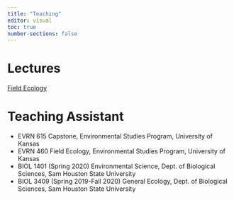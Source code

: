 ```yaml
---
title: "Teaching"
editor: visual
toc: true
number-sections: false
---
```


# Lectures

[Field Ecology](courses.qmd#field-ecology)

# Teaching Assistant

-   EVRN 615 Capstone, Environmental Studies Program, University of Kansas
-   EVRN 460 Field Ecology, Environmental Studies Program, University of Kansas
-   BIOL 1401 (Spring 2020) Environmental Science, Dept. of Biological Sciences, Sam Houston State University
-   BIOL 3409 (Spring 2019-Fall 2020) General Ecology, Dept. of Biological Sciences, Sam Houston State University